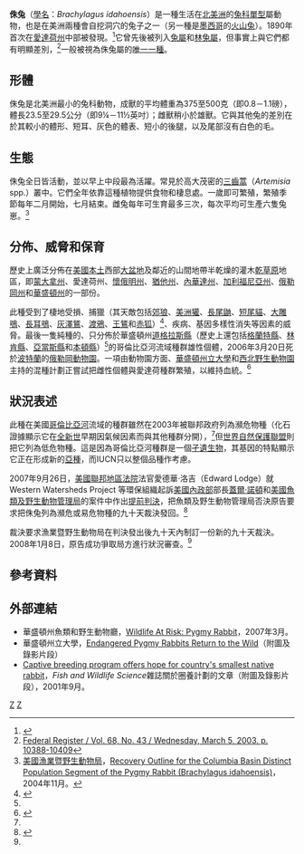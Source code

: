 {{Speciesbox 
| taxon =  Brachylagus idahoensis
| name = 侏兔<ref>Hoffmann, Robert S.; Andrew T. Smith （2005年11月16日）. Wilson, D. E., and Reeder, D. M. (eds). ed.. [http://www.bucknell.edu/msw3/browse.asp?s=y&id=13500094 Mammal Species of the World]{{dead link|date=2017年11月 |bot=InternetArchiveBot |fix-attempted=yes }} (3rd edition ed.). Johns Hopkins University Press. pp. 194. ISBN 0-8018-8221-4.</ref>
| image = BRACHYLAGUS IDAHOENSIS.jpg
| status = LC 
| status_system = IUCN3.1
| status_ref = <ref name=iucn>{{IUCN2009.2 |assessors=Beauvais, G.P., Sequin, E., Rachlow, J., Dixon, R., Bosworth, B., Kozlowski, A., Carey, C., Bartels, P., Obradovitch, M., Forbes, T. & Hays, D. |year=2008 |id= 2963 |title=Brachylagus idahoensis |downloaded=2010-02-01}} 數據庫簡要說明了本種被列為無危的理由</ref>
| authority = (Merriam, 1891)
| range_map = Pygmy Rabbit area.png
| range_map_caption = 侏兔活動範圍<br />（藍　色：原生；粉紅色：再引入）
}}
'''侏兔'''（[[學名|學名]]：''Brachylagus idahoensis''）是一種生活在[[北美洲|北美洲]]的[[兔科|兔科]][[單型|單型]]屬動物，也是在美洲兩種會自挖洞穴的兔子之一（另一種是[[墨西哥|墨西哥]]的[[火山兔|火山兔]]）。1890年首次在[[愛達荷州|愛達荷州]]中部被發現。<ref name="WWP">{{Cite web |url=http://www.westernwatersheds.org/species/pygmy.shtml |title=Western Watersheds Project: Pygmy Rabbit |access-date=2009-01-03 |archive-date=2021-05-06 |archive-url=https://web.archive.org/web/20210506090123/https://www.westernwatersheds.org/species/pygmy.shtml }}</ref>它曾先後被列入[[兔屬|兔屬]]和[[林兔屬|林兔屬]]，但事實上與它們都有明顯差別，<ref name="register">[http://frwebgate.access.gpo.gov/cgi-bin/getdoc.cgi?dbname=2003_register&docid=fr05mr03-13.pdf Federal Register / Vol. 68, No. 43 / Wednesday, March 5, 2003. p. 10388-10409]</ref>一般被視為侏兔屬的[[單型|唯一一種]]。

== 形體 ==
侏兔是北美洲最小的兔科動物，成獸的平均體重為375至500克（即0.8－1.1磅），體長23.5至29.5公分（即9¼－11½英吋）；雌獸稍小於雄獸。它與其他兔的差別在於其較小的體形、短耳、灰色的體表、短小的後腿，以及尾部沒有白色的毛。

== 生態 ==
侏兔全日皆活動，並以早上中段最為活躍。常見於高大茂密的[[三齒蒿|三齒蒿]]（''Artemisia'' spp.）叢中。它們全年依靠這種植物提供食物和棲息處。一歲即可繁殖，繁殖季節每年二月開始，七月結束。雌兔每年可生育最多三次，每次平均可生產六隻兔崽。<ref name="project">[[美國漁業暨野生動物局|美國漁業暨野生動物局]]，[http://www.fws.gov/easternwashington/documents/CBPRrecoveryoutline.pdf Recovery Outline for the Columbia Basin Distinct Population Segment of the Pygmy Rabbit (Brachylagus idahoensis)]，2004年11月。</ref>

== 分佈、威脅和保育 ==
歷史上廣泛分佈在[[美國本土|美國本土]]西部[[大盆地|大盆地]]及鄰近的山間地帶半乾燥的灌木[[乾草原|乾草原]]地區，即[[蒙大拿州|蒙大拿州]]、愛達荷州、[[懷俄明州|懷俄明州]]、[[猶他州|猶他州]]、[[內華達州|內華達州]]、[[加利福尼亞州|加利福尼亞州]]、[[俄勒岡州|俄勒岡州]]和[[華盛頓州|華盛頓州]]的一部份。

此種受到了棲地受損、捕獵（其天敵包括[[郊狼|郊狼]]、[[美洲獾|美洲獾]]、[[長尾鼬|長尾鼬]]、[[短尾貓|短尾貓]]、[[大雕鴞|大雕鴞]]、[[長耳鴞|長耳鴞]]、[[灰澤鵟|灰澤鵟]]、[[渡鴉|渡鴉]]、[[王鵟|王鵟]]和[[赤狐|赤狐]]）<ref name=iucn2>{{IUCN2006 | assessors = Lagomorph Specialist Group | year = 1996 | id = 2963 | title = Brachylagus idahoensis | downloaded = 2006年5月11日}}</ref>、疾病、基因多樣性消失等因素的威脅。最後一隻純種的、只分佈於華盛頓州[[道格拉斯縣_(華盛頓州)|道格拉斯縣]]（歷史上還包括[[格蘭特縣_(華盛頓州)|格蘭特縣]]、[[林肯縣_(華盛頓州)|林肯縣]]、[[亞當斯縣_(華盛頓州)|亞當斯縣]]和[[本頓縣_(華盛頓州)|本頓縣]]）<ref name="project"/>的哥倫比亞河流域種群雄性個體，2006年3月20日死於[[波特蘭_(俄勒岡州)|波特蘭]]的[[俄勒岡動物園|俄勒岡動物園]]。一項由動物園方面、[[華盛頓州立大學|華盛頓州立大學]]和[[西北野生動物園|西北野生動物園]]主持的混種計劃正嘗試把雌性個體與愛達荷種群繁殖，以維持血統。<ref>{{cite news|publisher=[[美聯社|美聯社]]
|date=2006年5月18日
|title=Last male purebred Columbia Basin pygmy rabbit dies
|url=http://www.seattlepi.com/local/270653_rabbit18.html
}}</ref>

== 狀況表述 ==
此種在美國[[哥倫比亞河|哥倫比亞河]]流域的種群雖然在2003年被聯邦政府列為瀕危物種（化石證據顯示它在[[全新世|全新世]]早期因氣候因素而與其他種群分開），<ref name="register"/>但[[世界自然保護聯盟|世界自然保護聯盟]]則把它列為低危物種。這是因為哥倫比亞河種群是一個[[孑遺生物|孑遺生物]]，其基因的特點顯示它正在形成新的[[亞種|亞種]]，而IUCN只以整個品種作考慮。

2007年9月26日，[[美國聯邦地區法院|美國聯邦地區法院]]法官愛德華·洛吉（Edward Lodge）就 Western Watersheds Project 等環保組織起訴[[美國內政部|美國內政部]]部長[[蓋爾·諾頓|蓋爾·諾頓]]和[[美國魚類及野生動物管理局|美國魚類及野生動物管理局]]的案件中作出[[提前判決|提前判決]]，把魚類及野生動物管理局否決原告要求把侏兔列為瀕危或易危物種的九十天裁決發回。<ref>{{Cite web |url=http://www.westernwatersheds.org/legal/07/pygmy/pygmysjorder.pdf |title=美國聯邦區域法院的提前判決書（編號CV 06-00127-S-EJL） |access-date=2009-01-02 |archive-date=2011-01-04 |archive-url=https://web.archive.org/web/20110104114109/http://www.westernwatersheds.org/legal/07/pygmy/pygmysjorder.pdf }}</ref>

裁決要求漁業暨野生動物局在判決發出後九十天內制訂一份新的九十天裁決。2008年1月8日，原告成功爭取局方進行狀況審查。<ref name="WWP"/>

== 參考資料 ==
{{reflist}}

== 外部連結 ==
{{commons|Brachylagus idahoensis}}
* 華盛頓州魚類和野生動物廳，[https://web.archive.org/web/20100721122655/http://wdfw.wa.gov/wlm/diversty/soc/pygmy_rabbit/ Wildlife At Risk: Pygmy Rabbit]，2007年3月。
* 華盛頓州立大學，[https://web.archive.org/web/20081027224103/http://cahnrs.wsu.edu/archives/2007/pygmy-rabbit-2007-03.html Endangered Pygmy Rabbits Return to the Wild]（附圖及錄影片段） 
* [https://web.archive.org/web/20090131025758/http://wdfw.wa.gov/science/articles/pygmy_rabbit/index.html Captive breeding program offers hope for country's smallest native rabbit]，''Fish and Wildlife Science''雜誌關於圈養計劃的文章（附圖及錄影片段），2001年9月。
{{兔形目}}
{{Taxonbar|from=Q244194}}

[[Category:侏兔屬|Z]]
[[Category:美國哺乳動物|Z]]